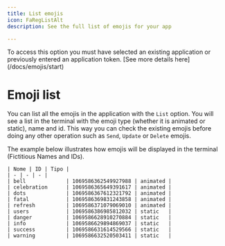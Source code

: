 ```yaml
---
title: List emojis
icon: FaRegListAlt
description: See the full list of emojis for your app

---
```


<Callout type="info">
To access this option you must have selected an existing application or previously entered an application token. [See more details here](/docs/emojis/start)
</Callout>

# Emoji list

You can list all the emojis in the application with the `List` option. You will see a list in the terminal with the emoji type (whether it is animated or static), name and id. This way you can check the existing emojis before doing any other operation such as `Send`, `Update` or `Delete` emojis.

<Card> 
    The example below illustrates how emojis will be displayed in the terminal (Fictitious Names and IDs).

    | Nome | ID | Tipo |
    | - | - | - |
    | bell             | 1069586362549927988 | animated |
    | celebration      | 1069586365649391617 | animated |
    | dots             | 1069586367612321792 | animated |
    | fatal            | 1069586369831243858 | animated |
    | refresh          | 1069586371079069010 | animated |
    | users            | 1069586386985812032 | static   |
    | danger           | 1069586628910270884 | static   |
    | info             | 1069586629894869037 | static   |
    | success          | 1069586631614529566 | static   |
    | warning          | 1069586632520503411 | static   |
</Card>